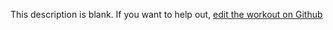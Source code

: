 
  This description is blank. If you want to help out, [edit the workout on Github](https://www.github.com/LiftArcade/exercises/blob/main/exercises/dumbbell-bench-press-description.mdx)